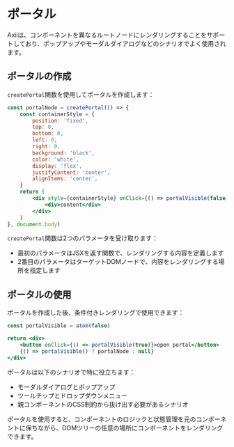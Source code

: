 # ポータル

Axiiは、コンポーネントを異なるルートノードにレンダリングすることをサポートしており、ポップアップやモーダルダイアログなどのシナリオでよく使用されます。

## ポータルの作成

`createPortal`関数を使用してポータルを作成します：

```jsx
const portalNode = createPortal(() => {
    const containerStyle = {
        position: 'fixed',
        top: 0,
        bottom: 0,
        left: 0,
        right: 0,
        background: 'black',
        color: 'white',
        display: 'flex',
        justifyContent: 'center',
        alignItems: 'center',
    }
    return (
        <div style={containerStyle} onClick={() => portalVisible(false)}>
            <div>content</div>
        </div>
    )
}, document.body)
```

`createPortal`関数は2つのパラメータを受け取ります：
- 最初のパラメータはJSXを返す関数で、レンダリングする内容を定義します
- 2番目のパラメータはターゲットDOMノードで、内容をレンダリングする場所を指定します

## ポータルの使用

ポータルを作成した後、条件付きレンダリングで使用できます：

```jsx
const portalVisible = atom(false)

return <div>
    <button onClick={() => portalVisible(true)}>open portal</button>
    {() => portalVisible() ? portalNode : null}
</div>
```

ポータルは以下のシナリオで特に役立ちます：
- モーダルダイアログとポップアップ
- ツールチップとドロップダウンメニュー
- 親コンポーネントのCSS制約から抜け出す必要があるシナリオ

ポータルを使用すると、コンポーネントのロジックと状態管理を元のコンポーネントに保ちながら、DOMツリーの任意の場所にコンポーネントをレンダリングできます。
